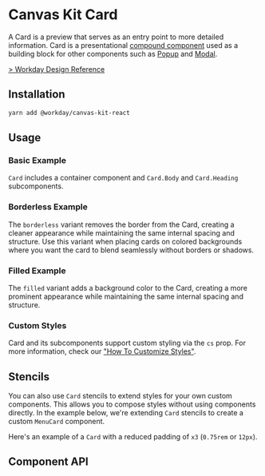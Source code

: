 

<Meta of={CardStories} />

# Canvas Kit Card

A Card is a preview that serves as an entry point to more detailed information. Card is a
presentational [compound component](/getting-started/for-developers/resources/compound-components/)
used as a building block for other components such as [Popup](/components/popups/popup/) and
[Modal](/components/popups/modal/).

[> Workday Design Reference](https://design.workday.com/components/containers/cards)

## Installation

```sh
yarn add @workday/canvas-kit-react
```

## Usage

### Basic Example

`Card` includes a container component and `Card.Body` and `Card.Heading` subcomponents.

<ExampleCodeBlock code={Basic} />

### Borderless Example

The `borderless` variant removes the border from the Card, creating a cleaner appearance while
maintaining the same internal spacing and structure.
Use this variant when placing cards on colored backgrounds where you want the
  card to blend seamlessly without borders or shadows.

<ExampleCodeBlock code={Borderless} />

### Filled Example

The `filled` variant adds a background color to the Card, creating a more prominent appearance while
maintaining the same internal spacing and structure.

<ExampleCodeBlock code={Filled} />

### Custom Styles

Card and its subcomponents support custom styling via the `cs` prop. For more information, check our
["How To Customize Styles"](https://workday.github.io/canvas-kit/?path=/docs/styling-how-to-customize-styles--docs).

<ExampleCodeBlock code={WithCustomStyles} />

## Stencils

You can also use `Card` stencils to extend styles for your own custom components. This allows you to
compose styles without using components directly. In the example below, we're extending `Card`
stencils to create a custom `MenuCard` component.

Here's an example of a `Card` with a reduced padding of `x3` (`0.75rem` or `12px`).

<ExampleCodeBlock code={WithStencils} />

## Component API

<SymbolDoc name="Card" fileName="/react/" />
